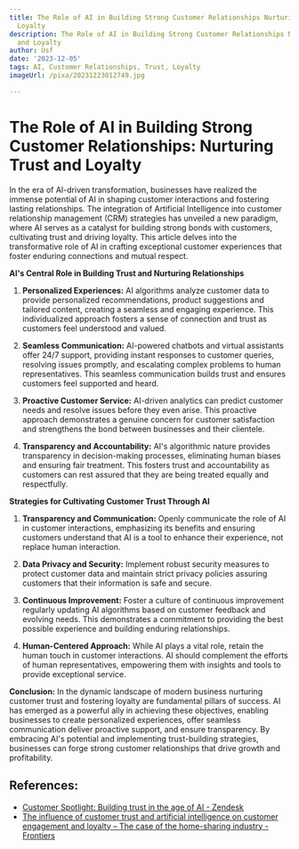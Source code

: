 ```yaml
---
title: The Role of AI in Building Strong Customer Relationships Nurturing Trust and
  Loyalty
description: The Role of AI in Building Strong Customer Relationships Nurturing Trust
  and Loyalty
author: Usf
date: '2023-12-05'
tags: AI, Customer Relationships, Trust, Loyalty
imageUrl: /pixa/20231223012749.jpg

---
```

# The Role of AI in Building Strong Customer Relationships: Nurturing Trust and Loyalty

In the era of AI-driven transformation, businesses have realized the immense potential  of AI in shaping customer interactions and fostering lasting  relationships. The  integration of Artificial Intelligence into customer relationship management (CRM) strategies has unveiled a  new paradigm, where  AI serves  as a catalyst for building strong bonds with customers, cultivating trust and driving loyalty. This article delves into the transformative role of AI in crafting exceptional customer experiences that foster enduring connections and mutual respect.

**AI's Central Role in Building Trust and Nurturing Relationships**

1. **Personalized Experiences:**
AI algorithms analyze  customer data to provide personalized recommendations, product suggestions and tailored content, creating  a seamless and  engaging experience. This individualized approach fosters a sense of connection and trust as customers feel understood and valued.

2. **Seamless Communication:**
AI-powered chatbots and virtual assistants offer 24/7 support, providing instant responses to customer queries, resolving issues promptly,  and escalating complex problems to human  representatives. This seamless communication builds trust and ensures customers feel supported and heard.

3. **Proactive Customer Service:**
AI-driven analytics can  predict customer  needs and resolve  issues before they even arise. This proactive approach demonstrates a genuine concern for customer satisfaction and strengthens the bond between businesses and their  clientele.

4. **Transparency and Accountability:**
AI's algorithmic nature provides transparency in  decision-making processes, eliminating human biases and ensuring fair treatment. This  fosters trust and accountability as customers can rest assured that  they are  being treated  equally and respectfully.

**Strategies for Cultivating Customer Trust Through AI**

1.  **Transparency and Communication:**
Openly communicate the role of AI in  customer interactions,  emphasizing its benefits  and  ensuring customers understand that  AI is a tool to enhance their experience, not replace  human interaction.

2. **Data Privacy and Security:**
Implement robust  security measures to protect customer data and maintain strict privacy policies assuring customers  that their information  is safe and secure.

3. **Continuous  Improvement:**
Foster a culture of continuous improvement regularly updating AI algorithms based on customer feedback and evolving needs. This demonstrates  a commitment to providing the best possible experience and building enduring relationships.

4. **Human-Centered Approach:**
While AI  plays a vital role, retain the human touch in  customer  interactions. AI  should complement the  efforts of human representatives, empowering them with insights and tools to provide exceptional service.

**Conclusion:**
In  the dynamic landscape of modern business nurturing customer trust and fostering loyalty are fundamental pillars of success. AI has emerged as a powerful ally in achieving these objectives, enabling businesses to create  personalized experiences, offer seamless communication deliver proactive support, and ensure transparency. By embracing AI's  potential  and implementing trust-building strategies, businesses can forge strong customer relationships that drive  growth and profitability.

## References:
- [Customer Spotlight: Building trust in the age of AI - Zendesk](https://www.zendesk.com/newsroom/articles/customer-spotlight-building-trust-in-the-age-of-ai/)
- [The influence of customer trust and artificial intelligence on customer engagement and loyalty – The case of the home-sharing industry - Frontiers](https://www.frontiersin.org/articles/10.3389/fpsyg.2022.912339)
